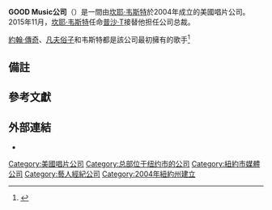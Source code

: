 {{NoteTA|zh-cn:坎耶;zh-hk:坎耶;zh-tw:肯伊; zh-sg:肯伊|zh-cn:韦斯特;zh-hk:韋斯特;zh-tw:威斯特; zh-sg:威斯特
}}{{Infobox record label
| image = 
| parent =
| founded = 2004年
| founder = [[肯伊·威斯特|肯伊·威斯特]]
| president = [[Pusha_T|Pusha T]]
| distributor = {{ubl|[[Def_Jam唱片公司|Def Jam]]|{{small|（全球）}}|[[EMI唱片|EMI]]|{{small|（英國）}}}}
| genre = {{hlist|[[嘻哈音樂|嘻哈]]|[[节奏布鲁斯|R&B]]}}
| country = {{USA}}
| location = {{USA}}[[紐約州|紐約州]]，[[紐約市|紐約市]]
| url = {{URL|www.good-music.com}}
}}
'''GOOD Music公司'''（{{lang-en|'''GOOD Music, Inc.'''}}{{notetag|為「Getting Out Our Dreams」的縮寫。}}）是一間由[[肯伊·威斯特|坎耶·韦斯特]]於2004年成立的美國唱片公司。2015年11月，[[肯伊·威斯特|坎耶·韦斯特]]任命[[普沙·T|普沙·T]]接替他担任公司总裁。

[[約翰·傳奇|約翰·傳奇]]、[[凡夫俗子_(歌手)|凡夫俗子]]和韦斯特都是該公司最初擁有的歌手<ref name=Founded>{{cite web|title=G.O.O.D. Music is Founded by Kanye West|url=http://www.complex.com/music/2012/09/the-complete-history-of-good-music/good-music-founded|work=The Complete History of G.O.O.D. Music|publisher=Complex.com|accessdate=3 December 2013|author=Benjamin Chesna|date=26 September 2012|archive-date=2020-08-07|archive-url=https://web.archive.org/web/20200807162618/https://www.complex.com/music/2012/09/the-complete-history-of-good-music/good-music-founded|dead-url=no}}</ref>

==備註==
<div class="references-small">
{{notefoot}}
</div>

==參考文獻==
{{reflist}}

==外部連結==
* {{Official website|http://good-music.com/}}

[[Category:美國唱片公司|Category:美國唱片公司]]
[[Category:总部位于纽约市的公司|Category:总部位于纽约市的公司]]
[[Category:紐約市媒體公司|Category:紐約市媒體公司]]
[[Category:藝人經紀公司|Category:藝人經紀公司]]
[[Category:2004年紐約州建立|Category:2004年紐約州建立]]